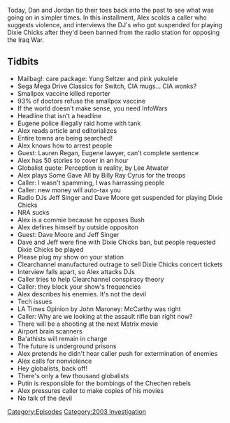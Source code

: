 {{DEFAULTSORT:
    #_EPISODE_0558:May 8-9, 2003
}}{{Episode
    | title             = May 8-9, 2003
    | caption           = [https://knowledgefight.libsyn.com/558-may-8-9-2003 Listen to this episode on Libsyn]
    | episodeNumber     = 558
    | length            = 01:46:27
    | airDate           = May 17, 2021
    | coverageStartDate = May 8, 2003
    | coverageEndDate   = May 9, 2003
    | episodeType       = [[:Category:2003 Investigation|2003 Investigation]]
    | appearance        = [[Lauren Regan]], [[Dixie Chicks]], [[Jeff Signer]], [[Dave Moore]], [[John Maroney]]
    | oocDrop           = Alex or Bill Clinton; You ever see the artwork in the Denver airport?; Valedictorians today don't hold a candle to my father
    | previousEpisode   = [[557: May 11, 2021]]
    | nextEpisode       = [[559: Noam Man's Land]]
}}

{{Stub}}

Today, Dan and Jordan tip their toes back into the past to see what was going on in simpler times.  In this installment, Alex scolds a caller who suggests violence, and interviews the DJ's who got suspended for playing Dixie Chicks after they'd been banned from the radio station for opposing the Iraq War.

==Tidbits==

*Mailbag!: care package: Yung Seltzer and pink yukulele
*Sega Mega Drive Classics for Switch, CIA mugs... CIA wonks?
*Smallpox vaccine killed reporter
*93% of doctors refuse the smallpox vaccine
*If the world doesn't make sense, you need InfoWars
*Headline that isn't a headline
*Eugene police illegally raid home with tank
*Alex reads article and editorializes
*Entire towns are being searched!
*Alex knows how to arrest people
*Guest: Lauren Regan, Eugene lawyer, can't complete sentence
*Alex has 50 stories to cover in an hour
*Globalist quote: Perception is reality, by Lee Atwater
*Alex plays Some Gave All by Billy Ray Cyrus for the troops
*Caller: I wasn't spamming, I was harrassing people
*Caller: new money will auto-tax you
*Radio DJs Jeff Singer and Dave Moore get suspended for playing Dixie Chicks
*NRA sucks
*Alex is a commie because he opposes Bush
*Alex defines himself by outside oppositon
*Guest: Dave Moore and Jeff Singer
*Dave and Jeff were fine with Dixie Chicks ban, but people requested Dixie Chicks be played
*Please plug my show on your station
*Clearchannel manufactured outrage to sell Dixie Chicks concert tickets
*Interview falls apart, so Alex attacks DJs
*Caller tries to help Clearchannel conspiracy theory
*Caller: they block your show's frequencies
*Alex describes his enemies. It's not the devil
*Tech issues
*LA Times Opinion by John Maroney: McCarthy was right
*Caller: Why are we looking at the assault rifle ban right now?
*There will be a shooting at the next Matrix movie
*Airport brain scanners
*Ba'athists will remain in charge
*The future is underground prisons
*Alex pretends he didn't hear caller push for extermination of enemies
*Alex calls for nonviolence
*Hey globalists, back off!
*There's only a few thousand globalists
*Putin is responsible for the bombings of the Chechen rebels
*Alex pressures caller to make copies of his movies
*No talk of the devil

[[Category:Episodes]]
[[Category:2003 Investigation]]
